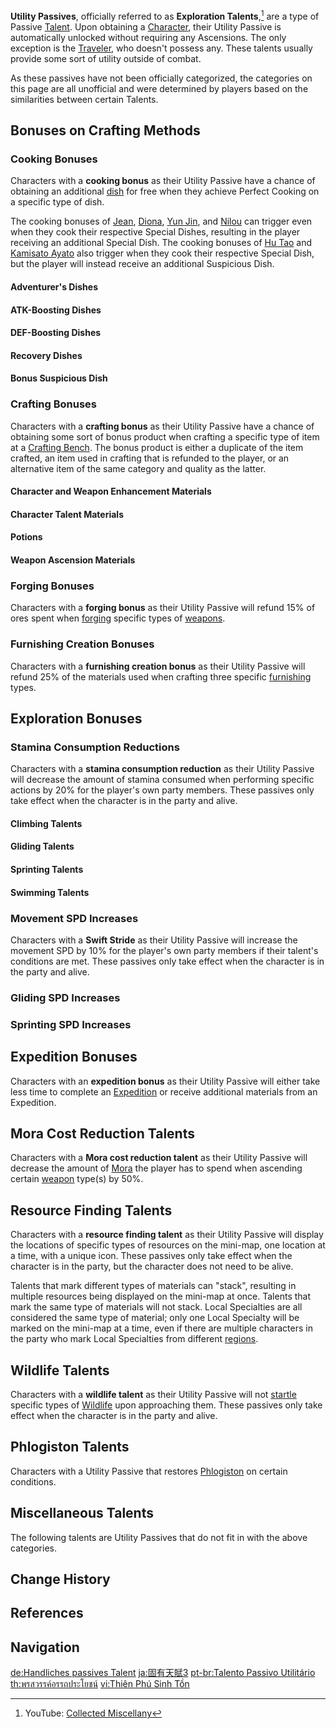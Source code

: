 {{Terminology Infobox
|type         = Passive Talents
}}
'''Utility Passives''', officially referred to as '''Exploration Talents''',<ref>YouTube: [https://www.youtube.com/playlist?list=PLqWr7dyJNgLKLO-Zpw9muZ9NnC0TyOpij Collected Miscellany]</ref> are a type of Passive [[Talent]]. Upon obtaining a [[Character]], their Utility Passive is automatically unlocked without requiring any Ascensions. The only exception is the [[Traveler]], who doesn't possess any. These talents usually provide some sort of utility outside of combat.

As these passives have not been officially categorized, the categories on this page are all unofficial and were determined by players based on the similarities between certain Talents.

==Bonuses on Crafting Methods==
===Cooking Bonuses===
Characters with a '''cooking bonus''' as their Utility Passive have a chance of obtaining an additional [[dish]] for free when they achieve Perfect Cooking on a specific type of dish.

The cooking bonuses of [[Jean]], [[Diona]], [[Yun Jin]], and [[Nilou]] can trigger even when they cook their respective Special Dishes, resulting in the player receiving an additional Special Dish. The cooking bonuses of [[Hu Tao]] and [[Kamisato Ayato]] also trigger when they cook their respective Special Dish, but the player will instead receive an additional Suspicious Dish.

====Adventurer's Dishes====
{{Talents by Category Table|Perfect Adventurer's Dish Cooking Talents|notype=1}}

====ATK-Boosting Dishes====
{{Talents by Category Table|Perfect ATK Dish Cooking Talents|notype=1}}

====DEF-Boosting Dishes====
{{Talents by Category Table|Perfect DEF Dish Cooking Talents|notype=1}}

====Recovery Dishes====
{{Talents by Category Table|Perfect Recovery Dish Cooking Talents|notype=1}}

====Bonus Suspicious Dish====
{{Talents by Category Table|Perfect Dish Bonus Suspicious Dish Cooking Talents|notype=1}}

===Crafting Bonuses===
{{See also|Crafting#Efficiency}}
Characters with a '''crafting bonus''' as their Utility Passive have a chance of obtaining some sort of bonus product when crafting a specific type of item at a [[Crafting Bench]]. The bonus product is either a duplicate of the item crafted, an item used in crafting that is refunded to the player, or an alternative item of the same category and quality as the latter.

====Character and Weapon Enhancement Materials====
{{Talents by Category Table|Character and Weapon Enhancement Material Talents|notype=1}}

====Character Talent Materials====
{{Talents by Category Table|Character Talent Material Talents|notype=1}}

====Potions====
{{Talents by Category Table|Potion Talents|notype=1}}

====Weapon Ascension Materials====
{{Talents by Category Table|Weapon Ascension Material Talents|notype=1}}

===Forging Bonuses===
Characters with a '''forging bonus''' as their Utility Passive will refund 15% of ores spent when [[forging]] specific types of [[weapons]].
{{Talents by Category Table|Forging Talents|notype=1}}

===Furnishing Creation Bonuses===
Characters with a '''furnishing creation bonus''' as their Utility Passive will refund 25% of the materials used when crafting three specific [[furnishing]] types.
{{Talents by Category Table|Furnishing Creation Refund Talents|notype=1}}

==Exploration Bonuses==
===Stamina Consumption Reductions===
Characters with a '''stamina consumption reduction''' as their Utility Passive will decrease the amount of stamina consumed when performing specific actions by 20% for the player's own party members. These passives only take effect when the character is in the party and alive.

====Climbing Talents====
{{Talents by Category Table|Climbing Talents|notype=1}}

====Gliding Talents====
{{Talents by Category Table|Gliding Stamina Talents|notype=1}}

====Sprinting Talents====
{{Talents by Category Table|Sprinting Talents|notype=1}}

====Swimming Talents====
{{Talents by Category Table|Swimming Talents|notype=1}}

===Movement SPD Increases===
Characters with a '''Swift Stride''' as their Utility Passive will increase the movement SPD by 10% for the player's own party members if their talent's conditions are met. These passives only take effect when the character is in the party and alive.
{{Talents by Category Table|Swift Stride Talents|notype=1}}

===Gliding SPD Increases===
{{Talents by Category Table|Gliding Speed Talents|notype=1}}

===Sprinting SPD Increases===
{{Talents by Category Table|Sprinting Speed Talents|notype=1}}

==Expedition Bonuses==
Characters with an '''expedition bonus''' as their Utility Passive will either take less time to complete an [[Expedition]] or receive additional materials from an Expedition.
{{Talents by Category Table|Expedition Talents|notype=1}}

==Mora Cost Reduction Talents==
Characters with a '''Mora cost reduction talent''' as their Utility Passive will decrease the amount of [[Mora]] the player has to spend when ascending certain [[weapon]] type(s) by 50%.
{{Talents by Category Table|Mora Cost Reduction Talents|notype=1}}

==Resource Finding Talents==
Characters with a '''resource finding talent''' as their Utility Passive will display the locations of specific types of resources on the mini-map, one location at a time, with a unique icon. These passives only take effect when the character is in the party, but the character does not need to be alive.

Talents that mark different types of materials can "stack", resulting in multiple resources being displayed on the mini-map at once. Talents that mark the same type of materials will not stack. Local Specialties are all considered the same type of material; only one Local Specialty will be marked on the mini-map at a time, even if there are multiple characters in the party who mark Local Specialties from different [[region]]s.

{{Talents by Category Table|Resource Talents|notype=1}}

==Wildlife Talents==
Characters with a '''wildlife talent''' as their Utility Passive will not [[Aggravation#Wildlife|startle]] specific types of [[Wildlife]] upon approaching them. These passives only take effect when the character is in the party and alive.
{{Talents by Category Table|Wildlife Talents|notype=1}}

==Phlogiston Talents==
Characters with a Utility Passive that restores [[Phlogiston]] on certain conditions.
{{Talents by Category Table|Utility Passives&Phlogiston Talents|notype=1}}

==Miscellaneous Talents==
The following talents are Utility Passives that do not fit in with the above categories.
{{Talents by Category Table
|Utility Passives
|not1=Cooking Talents
|not2=Crafting Talents
|not3=Stamina Talents
|not4=Expedition Talents
|not5=Forging Talents
|not6=Resource Talents
|not7=Wildlife Talents
|not8=Mora Cost Reduction Talents
|not9=Swift Stride Talents
|not10=Furnishing Creation Refund Talents
|not11=Gliding Speed Talents
|not12=Sprinting Speed Talents
|not13=Phlogiston Talents
|notype=1
}}

==Change History==
{{Change History|1.0}}

==References==
{{Reflist}}

==Navigation==
{{Talent Type Navbox}}
[[Category:Utility Passives| ]]

[[de:Handliches passives Talent]]
[[ja:固有天賦3]]
[[pt-br:Talento Passivo Utilitário]]
[[th:พรสวรรค์อรรถประโยชน์]]
[[vi:Thiên Phú Sinh Tồn]]